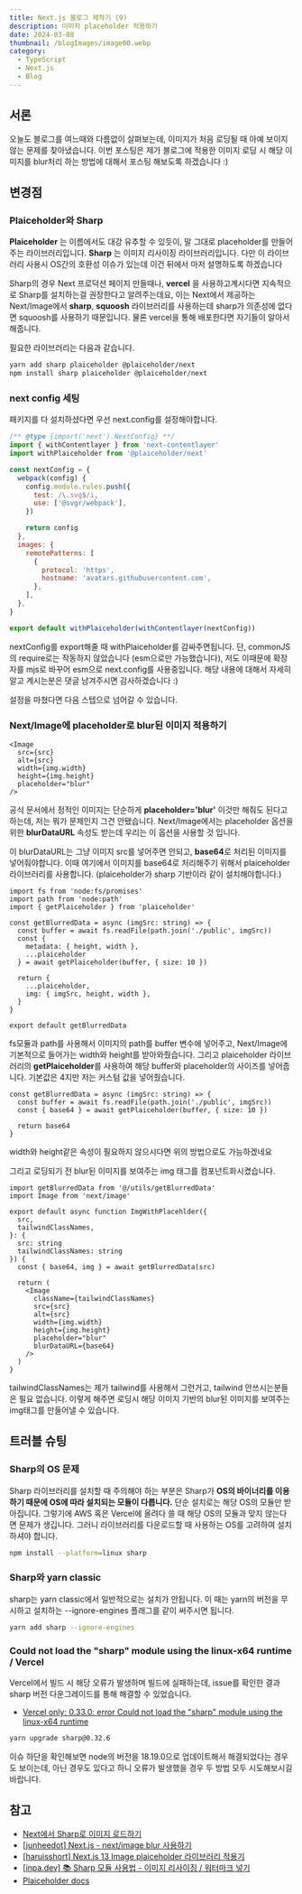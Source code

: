 ```yaml
---
title: Next.js 블로그 제작기 (9)
description: 이미지 placeholder 적용하기
date: 2024-03-08
thumbnail: /blogImages/image00.webp
category:
  - TypeScript
  - Next.js
  - Blog
---
```


## 서론

오늘도 블로그를 여느때와 다름없이 살펴보는데, 이미지가 처음 로딩될 때 아예 보이지 않는 문제를 찾아냈습니다.
이번 포스팅은 제가 블로그에 적용한 이미지 로딩 시 해당 이미지를 blur처리 하는 방법에 대해서 포스팅 해보도록 하겠습니다 :)

## 변경점

### Plaiceholder와 Sharp

**Plaiceholder** 는 이름에서도 대강 유추할 수 있듯이, 말 그대로 placeholder를 만들어주는 라이브러리입니다.
**Sharp** 는 이미지 리사이징 라이브러리입니다. 다만 이 라이브러리 사용시 OS간의 호환성 이슈가 있는데 이건 뒤에서 마저 설명하도록 하겠습니다

Sharp의 경우 Next 프로덕션 페이지 만들때나, **vercel** 을 사용하고계시다면 지속적으로 Sharp를 설치하는걸 권장한다고 알려주는데요,
이는 Next에서 제공하는 Next/Image에서 **sharp**, **squoosh** 라이브러리를 사용하는데 sharp가 의존성에 없다면 squoosh를 사용하기 때문입니다.
물론 vercel을 통해 배포한다면 자기들이 알아서 해줍니다.

필요한 라이브러리는 다음과 같습니다.

```bash
yarn add sharp plaiceholder @plaiceholder/next
npm install sharp plaiceholder @plaiceholder/next
```

### next config 세팅

패키지를 다 설치하셨다면 우선 next.config를 설정해야합니다.

```js showLineNumbers
/** @type {import('next').NextConfig} **/
import { withContentlayer } from 'next-contentlayer'
import withPlaiceholder from '@plaiceholder/next'

const nextConfig = {
  webpack(config) {
    config.module.rules.push({
      test: /\.svg$/i,
      use: ['@svgr/webpack'],
    })

    return config
  },
  images: {
    remotePatterns: [
      {
        protocol: 'https',
        hostname: 'avatars.githubusercontent.com',
      },
    ],
  },
}

export default withPlaiceholder(withContentlayer(nextConfig))
```

nextConfig를 export해줄 때 withPlaiceholder를 감싸주면됩니다.
단, commonJS의 require로는 작동하지 않았습니다 (esm으로만 가능했습니다), 저도 이때문에 확장자를 mjs로 바꾸어 esm으로 next.config를 사용중입니다.
해당 내용에 대해서 자세히 알고 계시는분은 댓글 남겨주시면 감사하겠습니다 :)

설정을 마쳤다면 다음 스텝으로 넘어갈 수 있습니다.

### Next/Image에 placeholder로 blur된 이미지 적용하기

```tsx showLineNumbers
<Image
  src={src}
  alt={src}
  width={img.width}
  height={img.height}
  placeholder="blur"
/>
```

공식 문서에서 정적인 이미지는 단순하게 **placeholder='blur'** 이것만 해줘도 된다고 하는데, 저는 뭐가 문제인지 그건 안됐습니다.
Next/Image에서는 placeholder 옵션을 위한 **blurDataURL** 속성도 받는데 우리는 이 옵션을 사용할 것 입니다.

이 blurDataURL는 그냥 이미지 src를 넣어주면 안되고, **base64**로 처리된 이미지를 넣어줘야합니다.
이때 여기에서 이미지를 base64로 처리해주기 위해서 plaiceholder 라이브러리를 사용합니다. (plaiceholder가 sharp 기반이라 같이 설치해야합니다.)

```tsx showLineNumbers
import fs from 'node:fs/promises'
import path from 'node:path'
import { getPlaiceholder } from 'plaiceholder'

const getBlurredData = async (imgSrc: string) => {
  const buffer = await fs.readFile(path.join('./public', imgSrc))
  const {
    metadata: { height, width },
    ...plaiceholder
  } = await getPlaiceholder(buffer, { size: 10 })

  return {
    ...plaiceholder,
    img: { imgSrc, height, width },
  }
}

export default getBlurredData
```

fs모듈과 path를 사용해서 이미지의 path를 buffer 변수에 넣어주고, Next/Image에 기본적으로 들어가는 width와 height를 받아와줬습니다.
그리고 plaiceholder 라이브러리의 **getPlaiceholder**를 사용하여 해당 buffer와 placeholder의 사이즈를 넣어줍니다. 기본값은 4지만 저는 커스텀 값을 넣어줬습니다.

```tsx showLineNumbers
const getBlurredData = async (imgSrc: string) => {
  const buffer = await fs.readFile(path.join('./public', imgSrc))
  const { base64 } = await getPlaiceholder(buffer, { size: 10 })

  return base64
}
```

width와 height같은 속성이 필요하지 않으시다면 위의 방법으로도 가능하겠네요

그리고 로딩되기 전 blur된 이미지를 보여주는 img 태그를 컴포넌트화시켰습니다.

```tsx showLineNumbers
import getBlurredData from '@/utils/getBlurredData'
import Image from 'next/image'

export default async function ImgWithPlacehlder({
  src,
  tailwindClassNames,
}: {
  src: string
  tailwindClassNames: string
}) {
  const { base64, img } = await getBlurredData(src)

  return (
    <Image
      className={tailwindClassNames}
      src={src}
      alt={src}
      width={img.width}
      height={img.height}
      placeholder="blur"
      blurDataURL={base64}
    />
  )
}
```

tailwindClassNames는 제가 tailwind를 사용해서 그런거고, tailwind 안쓰시는분들은 필요 없습니다.
이렇게 해주면 로딩시 해당 이미지 기반의 blur된 이미지를 보여주는 img태그를 만들어낼 수 있습니다.

## 트러블 슈팅

### Sharp의 OS 문제

Sharp 라이브러리를 설치할 때 주의해야 하는 부분은 Sharp가 **OS의 바이너리를 이용하기 때문에 OS에 따라 설치되는 모듈이 다릅니다.** 단순 설치로는 해당 OS의 모듈만 받아집니다.
그렇기에 AWS 혹은 Vercel에 올려다 쓸 때 해당 OS의 모듈과 맞지 않는다면 문제가 생깁니다. 그러니 라이브러리를 다운로드할 때 사용하는 OS를 고려하여 설치하셔야 합니다.

```bash showLineNumbers
npm install --platform=linux sharp
```

### Sharp와 yarn classic

sharp는 yarn classic에서 일반적으로는 설치가 안됩니다. 이 때는 yarn의 버전을 무시하고 설치하는 --ignore-engines 플래그를 같이 써주시면 됩니다.

```bash showLineNumbers
yarn add sharp --ignore-engines
```

### Could not load the "sharp" module using the linux-x64 runtime / Vercel

Vercel에서 빌드 시 해당 오류가 발생하며 빌드에 실패하는데, issue를 확인한 결과 sharp 버전 다운그레이드를 통해 해결할 수 있었습니다.

- [Vercel only: 0.33.0: error Could not load the "sharp" module using the linux-x64 runtime](https://github.com/lovell/sharp/issues/3870)

```bash showLineNumbers
yarn upgrade sharp@0.32.6
```

이슈 하단을 확인해보면 node의 버전을 18.19.0으로 업데이트해서 해결되었다는 경우도 보이는데, 아닌 경우도 있다고 하니 오류가 발생했을 경우 두 방법 모두 시도해보시길 바랍니다.

## 참고

- [Next에서 Sharp로 이미지 로드하기](https://wnsdufdl.tistory.com/526)
- [[junheedot] Next.js - next/image blur 사용하기](https://junheedot.tistory.com/entry/Nextjs-nextimage-blur-%EC%82%AC%EC%9A%A9%ED%95%98%EA%B8%B0)
- [[haruisshort] Next.js 13 Image plaiceholder 라이브러리 적용기](https://haruisshort.tistory.com/302)
- [[inpa.dev] 📚 Sharp 모듈 사용법 - 이미지 리사이징 / 워터마크 넣기](https://inpa.tistory.com/entry/NODE-%F0%9F%93%9A-Sharp-%EB%AA%A8%EB%93%88-%EC%82%AC%EC%9A%A9%EB%B2%95-%EC%9D%B4%EB%AF%B8%EC%A7%80-%EB%A6%AC%EC%82%AC%EC%9D%B4%EC%A7%95-%EC%9B%8C%ED%84%B0%EB%A7%88%ED%81%AC-%EB%84%A3%EA%B8%B0)
- [Plaiceholder docs](https://plaiceholder.co/docs)
